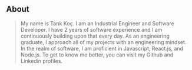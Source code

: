 <br></br>
<br></br>
<br></br>
<br></br>
<br></br>
<br></br>
<br></br>
<br></br>
<br></br>
<br></br>
## About

> My name is Tarık Koç. I am an Industrial Engineer and Software Developer. I have 2 years of software experience and I am continuously building upon that every day. As an engineering graduate, I approach all of my projects with an engineering mindset. In the realm of software, I am proficient in Javascript, React.js, and Node.js. To get to know me better, you can visit my Github and Linkedin profiles.
